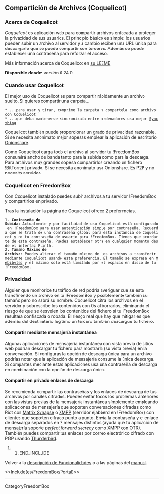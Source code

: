 == Compartición de Archivos (Coquelicot) ==

=== Acerca de Coquelicot ===

''Coquelicot'' es aplicación web para compartir archivos enfocada a proteger la privacidad de sus usuarios. El principio básico es simple: los usuarios pueden subir un archivo al servidor y a cambio reciben una URL única para descargarlo que se puede compartir con terceros. Además se puede establecer una contraseña para reforzar el acceso.

Más información acerca de Coquelicot en [[https://coquelicot.potager.org/README|su LEEME]]

'''Disponible desde:'''  versión 0.24.0

=== Cuando usar Coquelicot ===

El mejor uso de Coquelicot es para compartir rápidamente un archivo suelto. 
Si quieres compartir una carpeta... 

 * ...para usar y tirar, comprime la carpeta y compartela como archivo con Coquelicot
 * ...que deba mantenerse sincronizada entre ordenadores usa mejor [[../Syncthing|Syncthing]]


Coquelicot también puede proporcionar un grado de privacidad razonable. Si se necesita anonimato mejor sopesas emplear la aplicación de escritorio [[https://onionshare.org/|Onionshare]].

Como Coquelicot carga todo el archivo al servidor tu !FreedomBox consumirá ancho de banda tanto para la subida como para la descarga. Para archivos muy grandes sopesa compartirlos creando un fichero !BitTorrent privado. Si se necesita anonimato usa Onionshare. Es P2P y no necesita servidor. 

=== Coquelicot en FreedomBox ===

Con Coquelicot instalado puedes subir archivos a tu servidor !FreedomBox y compartirlos en privado. 

Tras la instalación la página de Coquelicot ofrece 2 preferencias.

 1. '''Contraseña de Subida''': Actualmente y por facilidad de uso Coquelicot está configurado en !FreedomBox para usar autenticación simple por contraseña. Recuerda que se trata de una contraseña global para esta instancia de Coquelicot y no tu contraseña de usuario para !FreedomBox. Tienes que acordarte de esta contraseña. Puedes establecer otra en cualquier momento desde el interfaz Plinth. 
 2. '''Tamaño Máximo de Archivo''': Puedes alterar el tamaño máximo de los archivos a transferir mediante Coquelicot usando esta preferencia. El tamaño se expresa en [[https://en.wikipedia.org/wiki/Mebibyte|Mebibytes]] y el máximo solo está limitado por el espacio en disco de tu !FreedomBox. 

=== Privacidad ===
Alguien que monitorice tu tráfico de red podría averiguar que se está transfiriendo un archivo en tu !FreedomBox y posiblemente también su tamaño pero no sabrá su nombre. Coquelicot cifra los archivos en el servidor y sobrescribe los contenidos con 0s al borrarlos, eliminando el riesgo de que se desvelen los contenidos del fichero si tu !FreedomBox resultara confiscada o robada. El riesgo real que hay que mitigar es que además del destinatario legítimo un tercero también descargue tu fichero.

==== Compartir mediante mensajería instantánea ====
Algunas aplicaciones de mensajería instantánea con vista previa de sitios web podrían descargar tu fichero para mostrarla (su vista previa) en la conversación. Si configuras la opción de descarga única para un archivo podrías notar que la aplicación de mensajería consume la única descarga. Si compartes mediante estas aplicaciones usa una contraseña de descarga en combinación con la opción de descarga única. 

==== Compartir en privado enlaces de descarga ====

Se recomienda compartir las contraseñas y los enlaces de descarga de tus archivos por canales cifrados. Puedes evitar todos los problemas anteriores con las vistas previas de la mensajería instantánea símplemente empleando aplicaciones de mensajería que soporten conversaciones cifradas como Riot con [[../MatrixSynapse| Matrix Synapse]] o [[../ejabberd|XMPP]] (servidor ejabberd en !FreedomBox) con clientes que soporten cifrado punto a punto. Envía la contraseña y el enlace de descarga separados en 2 mensajes distintos (ayuda que tu aplicación de mensajería soporte ''perfect forward secrecy'' como XMPP con OTR). También puedes compartir tus enlaces por correo electrónico cifrado con PGP usando [[https://securityinabox.org/en/guide/thunderbird/linux/|Thunderbird]]. 

## END_INCLUDE

Volver a la [[es/FreedomBox/Features|descripción de Funcionalidades]] o a las páginas del [[es/FreedomBox/Manual|manual]].

<<Include(es/FreedomBox/Portal)>>

----
CategoryFreedomBox
